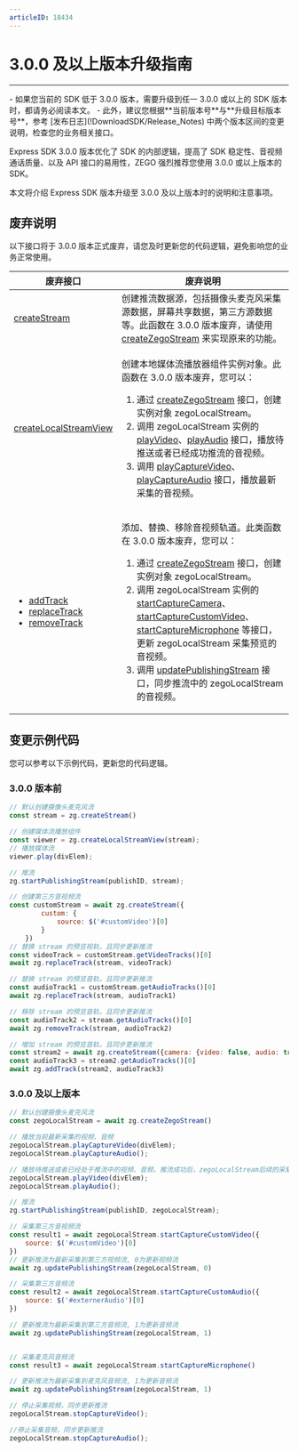 ```yaml
---
articleID: 18434
---
```



# 3.0.0 及以上版本升级指南

- - -

<Warning title="注意">
- 如果您当前的 SDK 低于 3.0.0 版本，需要升级到任一 3.0.0 或以上的 SDK 版本时，都请务必阅读本文。
- 此外，建议您根据**当前版本号**与**升级目标版本号**，参考 [发布日志](!DownloadSDK/Release_Notes) 中两个版本区间的变更说明，检查您的业务相关接口。
</Warning>

Express SDK 3.0.0 版本优化了 SDK 的内部逻辑，提高了 SDK 稳定性、音视频通话质量、以及 API 接口的易用性，ZEGO 强烈推荐您使用 3.0.0 或以上版本的 SDK。

本文将介绍 Express SDK 版本升级至 3.0.0 及以上版本时的说明和注意事项。

## 废弃说明

以下接口将于 3.0.0 版本正式废弃，请您及时更新您的代码逻辑，避免影响您的业务正常使用。

|废弃接口| 废弃说明|
|--|--|
|[createStream](@createStream) |创建推流数据源，包括摄像头麦克风采集源数据，屏幕共享数据，第三方源数据等。此函数在 3.0.0 版本废弃，请使用 [createZegoStream](@createZegoStream) 来实现原来的功能。|
|[createLocalStreamView](@createLocalStreamView) |<p>创建本地媒体流播放器组件实例对象。此函数在 3.0.0 版本废弃，您可以：</p><ol><li>通过 [createZegoStream](@createZegoStream) 接口，创建实例对象 zegoLocalStream。</li><li>调用 zegoLocalStream 实例的 [playVideo](@playVideo)、[playAudio](@playAudio) 接口，播放待推送或者已经成功推流的音视频。</li><li>调用 [playCaptureVideo](@playCaptureVideo)、[playCaptureAudio](@playCaptureAudio) 接口，播放最新采集的音视频。</li></ol>|
|<ul><li>[addTrack](@addTrack)</li><li>[replaceTrack](@replaceTrack)</li><li>[removeTrack](@removeTrack)</li></ul>|<p>添加、替换、移除音视频轨道。此类函数在 3.0.0 版本废弃，您可以：</p><ol><li>通过 [createZegoStream](@createZegoStream) 接口，创建实例对象 zegoLocalStream。</li><li>调用 zegoLocalStream 实例的 [startCaptureCamera](@startCaptureCamera)、[startCaptureCustomVideo](@startCaptureCustomVideo)、[startCaptureMicrophone](@startCaptureMicrophone) 等接口，更新 zegoLocalStream 采集预览的音视频。</li><li>调用 [updatePublishingStream](@updatePublishingStream) 接口，同步推流中的 zegoLocalStream 的音视频。</li></ol>|


## 变更示例代码

您可以参考以下示例代码，更新您的代码逻辑。

### 3.0.0 版本前

```js
// 默认创建摄像头麦克风流
const stream = zg.createStream()

// 创建媒体流播放组件
const viewer = zg.createLocalStreamView(stream);
// 播放媒体流
viewer.play(divElem);

// 推流
zg.startPublishingStream(publishID, stream);

// 创建第三方音视频流
const customStream = await zg.createStream({
        custom: {
            source: $('#customVideo')[0]
        }
    })
// 替换 stream 的预览视轨，且同步更新推流
const videoTrack = customStream.getVideoTracks()[0]
await zg.replaceTrack(stream, videoTrack)

// 替换 stream 的预览音轨，且同步更新推流
const audioTrack1 = customStream.getAudioTracks()[0]
await zg.replaceTrack(stream, audioTrack1)

// 移除 stream 的预览音轨，且同步更新推流
const audioTrack2 = stream.getAudioTracks()[0]
await zg.removeTrack(stream, audioTrack2)

// 增加 stream 的预览音轨，且同步更新推流
const stream2 = await zg.createStream({camera: {video: false, audio: true}});
const audioTrack3 = stream2.getAudioTracks()[0]
await zg.addTrack(stream2, audioTrack3)
```

### 3.0.0 及以上版本

```js
// 默认创建摄像头麦克风流
const zegoLocalStream = await zg.createZegoStream()

// 播放当前最新采集的视频、音频
zegoLocalStream.playCaptureVideo(divElem);
zegoLocalStream.playCaptureAudio();

// 播放待推送或者已经处于推流中的视频、音频，推流成功后，zegoLocalStream后续的采集不会同步更新到推流，更新需要调用updatePublishingStream
zegoLocalStream.playVideo(divElem);
zegoLocalStream.playAudio();

// 推流
zg.startPublishingStream(publishID, zegoLocalStream);

// 采集第三方音视频流
const result1 = await zegoLocalStream.startCaptureCustomVideo({
    source: $('#customVideo')[0]
})
// 更新推流为最新采集到第三方视频流, 0为更新视频流
await zg.updatePublishingStream(zegoLocalStream, 0)

// 采集第三方音频流
const result2 = await zegoLocalStream.startCaptureCustomAudio({
    source: $('#externerAudio')[0]
})

// 更新推流为最新采集到第三方音频流, 1为更新音频流
await zg.updatePublishingStream(zegoLocalStream, 1)


// 采集麦克风音频流
const result3 = await zegoLocalStream.startCaptureMicrophone()

// 更新推流为最新采集到麦克风音频流, 1为更新音频流
await zg.updatePublishingStream(zegoLocalStream, 1)

// 停止采集视频，同步更新推流
zegoLocalStream.stopCaptureVideo();

//停止采集音频，同步更新推流
zegoLocalStream.stopCaptureAudio();
```
